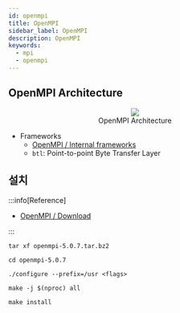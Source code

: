 ```yaml
---
id: openmpi
title: OpenMPI
sidebar_label: OpenMPI
description: OpenMPI
keywords:
  - mpi
  - openmpi
---
```



## OpenMPI Architecture

<figure>
	<center>
		<img src={useBaseUrl("img/mlops/mlops/workflow/mpi-ooerator/mpi-architecture.jpg")} />
		<br />
		<figcaption>OpenMPI Architecture</figcaption>
	</center>
</figure>

- Frameworks
  - [OpenMPI / Internal frameworks](https://docs.open-mpi.org/en/v5.0.x/developers/frameworks.html)
  - `btl`: Point-to-point Byte Transfer Layer

## 설치

:::info[Reference]

- [OpenMPI / Download](https://www-lb.open-mpi.org/software/ompi)

:::

```shell
tar xf openmpi-5.0.7.tar.bz2
```

```shell
cd openmpi-5.0.7
```

```shell
./configure --prefix=/usr <flags>
```

```shell
make -j $(nproc) all
```

```shell
make install
```
